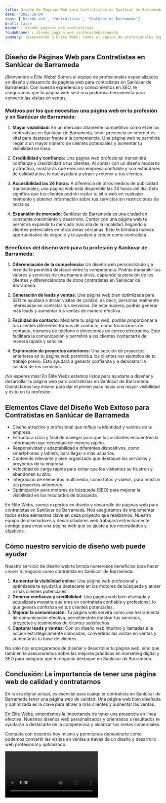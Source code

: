 ```yaml
---
title: Diseño de Páginas Web para Contratistas en Sanlúcar de Barrameda
date: '2023-10-04'
tags: ['Diseño web', 'Contratistas', 'Sanlúcar de Barrameda']
draft: false
banner : diseño_paginas_web_contratistas
fondoBanner : diseño_pagina_web_sanlúcardebarrameda
summary: ¡Bienvenido a Élite Webs! Somos el equipo de profesionales especializados en diseño y desarrollo de páginas web para contratistas en Sanlúcar de Barrameda. Con nuestra experiencia y conocimientos en SEO, te aseguramos que tu página web será una poderosa herramienta para convertir las visitas en ventas.
---
```


## Diseño de Páginas Web para Contratistas en Sanlúcar de Barrameda

¡Bienvenido a Élite Webs! Somos el equipo de profesionales especializados en diseño y desarrollo de páginas web para contratistas en Sanlúcar de Barrameda. Con nuestra experiencia y conocimientos en SEO, te aseguramos que tu página web será una poderosa herramienta para convertir las visitas en ventas.

### Motivos por los que necesitas una página web en tu profesión y en Sanlúcar de Barrameda:
1. **Mayor visibilidad:** En un mercado altamente competitivo como el de los contratistas en Sanlúcar de Barrameda, tener presencia en internet es vital para destacar frente a la competencia. Una página web te permitirá llegar a un mayor número de clientes potenciales y aumentar tu visibilidad en línea.

2. **Credibilidad y confianza:** Una página web profesional transmitirá confianza y credibilidad a tus clientes. Al contar con un diseño moderno y atractivo, mostrarás que eres una empresa confiable y con estándares de calidad altos, lo que ayudará a atraer y retener a tus clientes.

3. **Accesibilidad las 24 horas:** A diferencia de otros medios de publicidad tradicionales, una página web está disponible las 24 horas del día. Esto significa que tus clientes podrán visitar tu sitio web en cualquier momento y obtener información sobre tus servicios sin restricciones de horarios. 

4. **Expansión de mercado:** Sanlúcar de Barrameda es una ciudad en constante crecimiento y desarrollo. Contar con una página web te permitirá expandir tu mercado más allá de la localidad, llegando a clientes potenciales en otras áreas cercanas. Esto te brindará nuevas oportunidades de negocio y te ayudará a crecer como contratista.

### Beneficios del diseño web para tu profesión y Sanlúcar de Barrameda:
1. **Diferenciación de la competencia:** Un diseño web personalizado y a medida te permitirá destacar entre tu competencia. Podrás transmitir tus valores y servicios de una manera única, captando la atención de los clientes y diferenciándote de otros contratistas en Sanlúcar de Barrameda.

2. **Generación de leads y ventas:** Una página web bien optimizada para SEO te ayudará a atraer visitas de calidad, es decir, personas realmente interesadas en contratar tus servicios. De esta manera, podrás generar más leads y aumentar tus ventas de manera efectiva.

3. **Facilidad de contacto:** Mediante tu página web, podrás proporcionar a tus clientes diferentes formas de contacto, como formularios de contacto, números de teléfono o direcciones de correo electrónico. Esto facilitará la comunicación y permitirá a los clientes contactarte de manera rápida y sencilla.

4. **Exploración de proyectos anteriores:** Una sección de proyectos anteriores en tu página web permitirá a los clientes ver ejemplos de tu trabajo previo. Esto ayudará a generar confianza y a demostrar la calidad de tus servicios.

¡No esperes más! En Élite Webs estamos listos para ayudarte a diseñar y desarrollar tu página web para contratistas en Sanlúcar de Barrameda. Contáctanos hoy mismo para dar el primer paso hacia una mayor visibilidad y éxito en tu profesión.

<GifSeo />

<Cta />

## Elementos Clave del Diseño Web Exitoso para Contratistas en Sanlúcar de Barrameda

- Diseño atractivo y profesional que refleje la identidad y valores de tu empresa.
- Estructura clara y fácil de navegar para que los visitantes encuentren la información que necesitan de manera rápida.
- Responsividad y adaptabilidad a diferentes dispositivos, como smartphones y tablets, para llegar a más usuarios.
- Contenido relevante y bien organizado que destaque los servicios y proyectos de tu empresa.
- Velocidad de carga rápida para evitar que los visitantes se frustren y abandonen tu sitio.
- Integración de elementos multimedia, como fotos y vídeos, para mostrar tus proyectos anteriores.
- Optimización para motores de búsqueda (SEO) para mejorar la visibilidad en los resultados de búsqueda.

En Élite Webs, somos expertos en diseño y desarrollo de páginas web para contratistas en Sanlúcar de Barrameda. Nos aseguramos de implementar todos estos elementos clave en cada proyecto que realizamos. Nuestro equipo de diseñadores y desarrolladores web trabajará estrechamente contigo para crear una página web que se ajuste a tus necesidades y objetivos.

## Cómo nuestro servicio de diseño web puede ayudar

Nuestro servicio de diseño web te brinda numerosos beneficios para hacer crecer tu negocio como contratista en Sanlúcar de Barrameda:

1. **Aumentar la visibilidad online**: Una página web profesional y optimizada te ayudará a destacarte en los motores de búsqueda y atraer a más clientes potenciales.
2. **Generar confianza y credibilidad**: Una página web bien diseñada y actualizada muestra que eres un contratista confiable y profesional, lo que genera confianza en tus clientes potenciales.
3. **Mejorar la comunicación**: Tu página web servirá como una herramienta de comunicación efectiva, permitiéndote mostrar tus servicios, proyectos y testimonios de clientes satisfechos.
4. **Capturar leads y ventas**: Con un diseño web intuitivo y llamadas a la acción estratégicamente colocadas, convertirás las visitas en ventas y aumentarás tu base de clientes.

No solo nos encargaremos de diseñar y desarrollar tu página web, sino que también te asesoraremos sobre las mejores prácticas en marketing digital y SEO para asegurar que tu negocio destaque en Sanlúcar de Barrameda.

## Conclusión: La importancia de tener una página web de calidad y contratarnos

En la era digital actual, es esencial para cualquier contratista en Sanlúcar de Barrameda tener una página web de calidad. Una página web bien diseñada y optimizada es la clave para atraer a más clientes y aumentar las ventas.

En Élite Webs, entendemos la importancia de tener una presencia en línea efectiva. Nuestros diseños web personalizados y orientados a resultados te ayudarán a destacarte de la competencia y alcanzar tus metas comerciales.

Contacta con nosotros hoy mismo y permítenos demostrarte cómo podemos convertir las visitas en ventas a través de un diseño y desarrollo web profesional y optimizado.

<Video />

<CtaBot job='Contratistas' city='Sanlúcar de Barrameda'/>

<Gmaps query='Sanlúcar de Barrameda+españa+maps' />